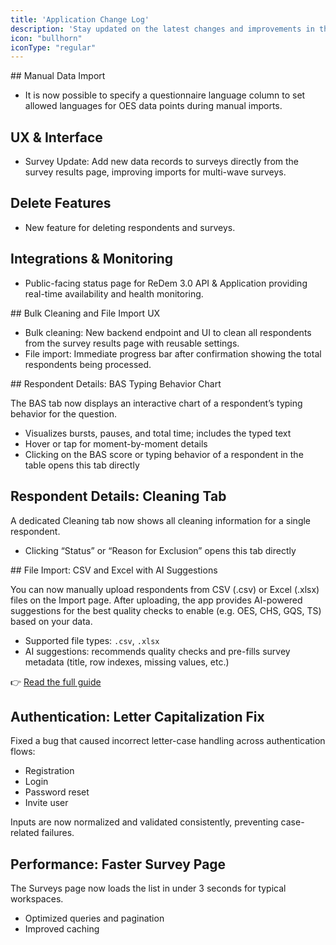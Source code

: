 ```yaml
---
title: 'Application Change Log'
description: 'Stay updated on the latest changes and improvements in the ReDem application.'
icon: "bullhorn"
iconType: "regular"
---
```


<Update label="2025-10-22" description="v1.2.3">
  ## Manual Data Import

  - It is now possible to specify a questionnaire language column to set allowed languages for OES data points during manual imports.

  ## UX & Interface

  - Survey Update: Add new data records to surveys directly from the survey results page, improving imports for multi-wave surveys.

  ## Delete Features

  - New feature for deleting respondents and surveys.

  ## Integrations & Monitoring

  - Public-facing status page for ReDem 3.0 API & Application providing real-time availability and health monitoring.
</Update>

<Update label="2025-10-07" description="v1.2.2">
  ## Bulk Cleaning and File Import UX

  - Bulk cleaning: New backend endpoint and UI to clean all respondents from the survey results page with reusable settings.
  - File import: Immediate progress bar after confirmation showing the total respondents being processed.
</Update>

<Update label="2025-09-29" description="v1.2.1">
  ## Respondent Details: BAS Typing Behavior Chart

  The BAS tab now displays an interactive chart of a respondent’s typing behavior for the question.

  - Visualizes bursts, pauses, and total time; includes the typed text
  - Hover or tap for moment-by-moment details
  - Clicking on the BAS score or typing behavior of a respondent in the table opens this tab directly

  ## Respondent Details: Cleaning Tab

  A dedicated Cleaning tab now shows all cleaning information for a single respondent.

  - Clicking “Status” or “Reason for Exclusion” opens this tab directly
</Update>

<Update label="2025-09-19" description="v1.2.0">
  ## File Import: CSV and Excel with AI Suggestions

  You can now manually upload respondents from CSV (.csv) or Excel (.xlsx) files on the Import page. After uploading, the app provides AI-powered suggestions for the best quality checks to enable (e.g. OES, CHS, GQS, TS) based on your data.

  - Supported file types: <code>.csv</code>, <code>.xlsx</code>
  - AI suggestions: recommends quality checks and pre-fills survey metadata (title, row indexes, missing values, etc.)

  👉 [Read the full guide](/features/file-import)

  ## Authentication: Letter Capitalization Fix

  Fixed a bug that caused incorrect letter-case handling across authentication flows:
  - Registration
  - Login
  - Password reset
  - Invite user

  Inputs are now normalized and validated consistently, preventing case-related failures.

  ## Performance: Faster Survey Page

  The Surveys page now loads the list in under 3 seconds for typical workspaces.

  - Optimized queries and pagination
  - Improved caching
</Update>
